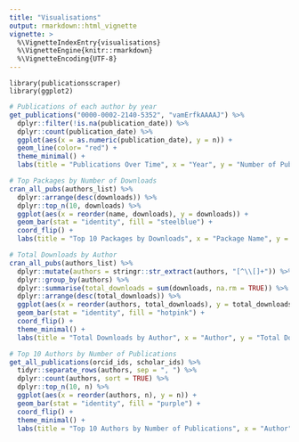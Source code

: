 ```yaml
---
title: "Visualisations"
output: rmarkdown::html_vignette
vignette: >
  %\VignetteIndexEntry{visualisations}
  %\VignetteEngine{knitr::rmarkdown}
  %\VignetteEncoding{UTF-8}
---
```


```loading
library(publicationsscraper)
library(ggplot2)
```


```r
# Publications of each author by year
get_publications("0000-0002-2140-5352", "vamErfkAAAAJ") %>%
  dplyr::filter(!is.na(publication_date)) %>%
  dplyr::count(publication_date) %>%
  ggplot(aes(x = as.numeric(publication_date), y = n)) +  
  geom_line(color= "red") +
  theme_minimal() +
  labs(title = "Publications Over Time", x = "Year", y = "Number of Publications")
```

```r
# Top Packages by Number of Downloads
cran_all_pubs(authors_list) %>%
  dplyr::arrange(desc(downloads)) %>%
  dplyr::top_n(10, downloads) %>%
  ggplot(aes(x = reorder(name, downloads), y = downloads)) +
  geom_bar(stat = "identity", fill = "steelblue") +
  coord_flip() +
  labs(title = "Top 10 Packages by Downloads", x = "Package Name", y = "Downloads")
```

```r
# Total Downloads by Author
cran_all_pubs(authors_list) %>%
  dplyr::mutate(authors = stringr::str_extract(authors, "[^\\[]+")) %>%
  dplyr::group_by(authors) %>%
  dplyr::summarise(total_downloads = sum(downloads, na.rm = TRUE)) %>%
  dplyr::arrange(desc(total_downloads)) %>%
  ggplot(aes(x = reorder(authors, total_downloads), y = total_downloads)) +
  geom_bar(stat = "identity", fill = "hotpink") +
  coord_flip() +
  theme_minimal() +
  labs(title = "Total Downloads by Author", x = "Author", y = "Total Downloads")

```


```r
# Top 10 Authors by Number of Publications
get_all_publications(orcid_ids, scholar_ids) %>%
  tidyr::separate_rows(authors, sep = ", ") %>%
  dplyr::count(authors, sort = TRUE) %>%
  dplyr::top_n(10, n) %>%
  ggplot(aes(x = reorder(authors, n), y = n)) +
  geom_bar(stat = "identity", fill = "purple") +
  coord_flip() +
  theme_minimal() +
  labs(title = "Top 10 Authors by Number of Publications", x = "Author", y = "Number of Publications")
```




